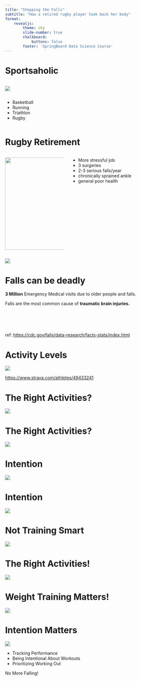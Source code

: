 ```yaml
---
title: "Stopping the Falls"
subtitle: "How a retired rugby player took back her body"
format: 
    revealjs:
        theme: sky
        slide-number: true
        chalkboard: 
            buttons: false
        footer: 'SpringBoard Data Science Course'
---
```


# Sportsaholic

::: {.coloumns}
::: {.column width="60%"}
![](collage.png){fig-align="left"}
:::
::: {.column width="40%"}
* Basketball
* Running
* Triathlon
* Rugby

:::
:::

# Rugby Retirement

::: {.columns}
::: {.column width="40%"}

![](injury_collage.png){height="300"}

:::

:::{.column width="60%"}

* More stressful job
* 3 surgeries
* 2-3 serious falls/year
* chronically sprained ankle
* general poor health

:::
:::

![](timeline.png)

# Falls can be deadly

**3 Million** Emergency Medical visits due to older people and falls.

Falls are the most common cause of **traumatic brain injuries.**
<br/>
<br/>
<br/>
<br/>
<br/>
<br/>
ref: <https://cdc.gov/falls/data-research/facts-stats/index.html>

# Activity Levels

![](total_time_active_per_year.png)


<https://www.strava.com/athletes/49433241>

# The Right Activities?

![](total_time_active_per_year_by_activity.png)

# The Right Activities?

![](percent_time_spent_per_sport_type_lumped.png)

# Intention

![](bike_types.png)

# Intention

![](kilojoules_per_time.png)

# Not Training Smart

![](ftp.png)

# The Right Activities!

![](percent_time_spent_per_sport_type_lumped.png)

# Weight Training Matters!

![](.scatter_time_by_kj.png)

# Intention Matters

![](timeline.png)

* Tracking Performance
* Being Intentional About Workouts
* Prioritizing Working Out 

No More Falling!